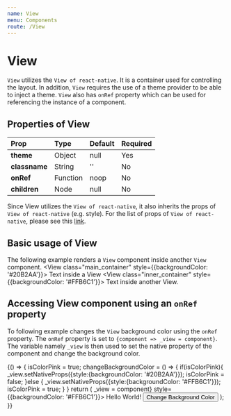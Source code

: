```yaml
---
name: View
menu: Components
route: /View
---
```



# View
`View` utilizes the `View of react-native`. It is a container used
for controlling the layout. In addition, `View` requires the use of a 
theme provider to be able to inject a theme. `View` also has `onRef`
property which can be used for referencing the instance of a component.

## Properties of View
| **Prop**      | **Type**                   | **Default** | **Required** |
|:--------------|:---------------------------|:------------|:-------------|
| **theme**     | Object                     | null        | Yes          |
| **classname** | String                     | ''          | No           | 
| **onRef**     | Function                   | noop        | No           | 
| **children**  | Node                       | null        | No           | 

Since View utilizes the `View of react-native`, it also inherits the props
of `View of react-native` (e.g. style). For the list of props of 
`View of react-native`, please see this 
[link](https://facebook.github.io/react-native/docs/view.html).

## Basic usage of View
The following example renders a `View` component inside another `View` component.
<Playground>
      <ThemeProvider>
            <View class="main_container" style={{backgroundColor: '#20B2AA'}}>
                  <Text>Text inside a View</Text>
                  <View class="inner_container" style={{backgroundColor: '#FFB6C1'}}>
                        <Text>Text inside another View.</Text>
                  </View>
            </View>
      </ThemeProvider>
</Playground>

## Accessing View component using an `onRef` property
To following example changes the `View` background color using the `onRef` property.
The `onRef` property is set to `{component => _view = component}`. The variable namely 
`_view` is then used to set the native property of the component and change the
background color.

<Playground>
  {() => {
      isColorPink = true;
      changeBackgroundColor = () => {
            if(isColorPink){
                  _view.setNativeProps({style:{backgroundColor: '#20B2AA'}});
                  isColorPink = false;
            }else {
                  _view.setNativeProps({style:{backgroundColor: '#FFB6C1'}});
                  isColorPink = true;
            }
      }
      return (           
            <ThemeProvider>
                  <View onRef={component => _view = component} style={{backgroundColor: '#FFB6C1'}}>
                        <Text>Hello World!</Text>
                        <Button 
                              type='navy' 
                              onPress={changeBackgroundColor}>Change Background Color
                        </Button>
                  </View>
            </ThemeProvider>
      );
  }}
</Playground>
